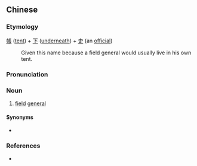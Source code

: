 {{also|帐下吏}}
==Chinese==
{{zh-forms|s=帐下吏}}

===Etymology===
[[帳]] ([[tent]]) + [[下]] ([[underneath]]) + [[吏]] (an [[official]])
: Given this name because a field general would usually live in his own tent.

===Pronunciation===
{{zh-pron
|m=zhàngxiàlì
|cat=n
}}

===Noun===
{{zh-noun}}

# {{lb|zh|archaic}} [[field]] [[general]]

====Synonyms====
* {{zh-l|帳前吏}}

===References===
* {{cite-web
|url=http://www.zdic.net/cd/ci/7/ZdicE5ZdicB8Zdic90102323.htm
|title=帳下吏
|work=www.zdic.net
|language=Mandarin
|accessdate=2008-02-10}}